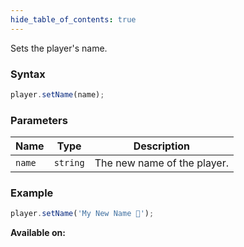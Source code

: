 ```yaml
---
hide_table_of_contents: true
---
```



Sets the player's name.

### Syntax

```js
player.setName(name);
```

### Parameters

| Name   | Type     | Description                 |
| ------ | -------- | --------------------------- |
| `name` | `string` | The new name of the player. |

### Example

```js
player.setName('My New Name 💖');
```

**Available on:** <ClientTag /> <ServerTag />
